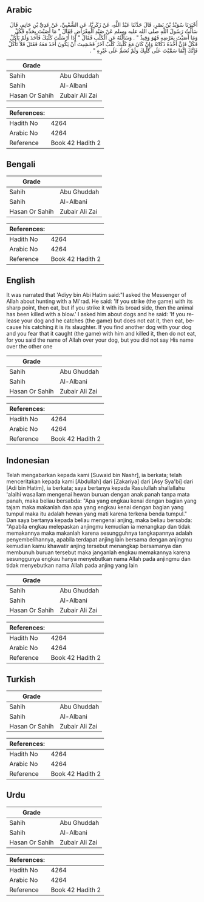 ## Arabic


<div dir="rtl" lang="ar" style={{fontSize:'larger',backgroundColor:'#f8f9fa',padding:20}}>
أَخْبَرَنَا سُوَيْدُ بْنُ نَصْرٍ، قَالَ حَدَّثَنَا عَبْدُ اللَّهِ، عَنْ زَكَرِيَّا، عَنِ الشَّعْبِيِّ، عَنْ عَدِيِّ بْنِ حَاتِمٍ، قَالَ سَأَلْتُ رَسُولَ اللَّهِ صلى الله عليه وسلم عَنْ صَيْدِ الْمِعْرَاضِ فَقَالَ ‏"‏ مَا أَصَبْتَ بِحَدِّهِ فَكُلْ وَمَا أَصَبْتَ بِعَرْضِهِ فَهُوَ وَقِيذٌ ‏"‏ ‏.‏ وَسَأَلْتُهُ عَنِ الْكَلْبِ فَقَالَ ‏"‏ إِذَا أَرْسَلْتَ كَلْبَكَ فَأَخَذَ وَلَمْ يَأْكُلْ فَكُلْ فَإِنَّ أَخْذَهُ ذَكَاتُهُ وَإِنْ كَانَ مَعَ كَلْبِكَ كَلْبٌ آخَرُ فَخَشِيتَ أَنْ يَكُونَ أَخَذَ مَعَهُ فَقَتَلَ فَلاَ تَأْكُلْ فَإِنَّكَ إِنَّمَا سَمَّيْتَ عَلَى كَلْبِكَ وَلَمْ تُسَمِّ عَلَى غَيْرِهِ ‏"‏ ‏.‏
</div>
<div style={{backgroundColor:'#f8f9fa',padding:20, marginBottom: 10}}><table> <thead> <tr> <th>Grade</th> <th></th> </tr> </thead> <tbody> <tr><td>Sahih</td><td>Abu Ghuddah</td></tr><tr><td>Sahih</td><td>Al-Albani</td></tr><tr><td>Hasan Or Sahih</td><td>Zubair Ali Zai</td></tr></tbody></table><table> <thead> <tr> <th>References:</th> <th></th> </tr> </thead> <tbody><tr><td>Hadith No</td><td>4264</td></tr><tr><td>Arabic No</td><td>4264</td></tr><tr><td>Reference</td><td>Book 42 Hadith 2</td></tr></tbody></table></div>

## Bengali


<div dir="ltr" lang="bn" style={{fontSize:'larger',backgroundColor:'#f8f9fa',padding:20}}>

</div>
<div style={{backgroundColor:'#f8f9fa',padding:20, marginBottom: 10}}><table> <thead> <tr> <th>Grade</th> <th></th> </tr> </thead> <tbody> <tr><td>Sahih</td><td>Abu Ghuddah</td></tr><tr><td>Sahih</td><td>Al-Albani</td></tr><tr><td>Hasan Or Sahih</td><td>Zubair Ali Zai</td></tr></tbody></table><table> <thead> <tr> <th>References:</th> <th></th> </tr> </thead> <tbody><tr><td>Hadith No</td><td>4264</td></tr><tr><td>Arabic No</td><td>4264</td></tr><tr><td>Reference</td><td>Book 42 Hadith 2</td></tr></tbody></table></div>

## English


<div dir="ltr" lang="en" style={{fontSize:'larger',backgroundColor:'#f8f9fa',padding:20}}>
It was narrated that 'Adiyy bin Abi Hatim said:"I asked the Messenger of Allah about hunting with a Mi'rad. He said: 'If you strike (the game) with its sharp point, then eat, but if you strike it with its broad side, then the animal has been killed with a blow.' I asked him about dogs and he said: 'If you release your dog and he catches (the game) but does not eat it, then eat, because his catching it is its slaughter. If you find another dog with your dog and you fear that it caught (the game) with him and killed it, then do not eat, for you said the name of Allah over your dog, but you did not say His name over the other one
</div>
<div style={{backgroundColor:'#f8f9fa',padding:20, marginBottom: 10}}><table> <thead> <tr> <th>Grade</th> <th></th> </tr> </thead> <tbody> <tr><td>Sahih</td><td>Abu Ghuddah</td></tr><tr><td>Sahih</td><td>Al-Albani</td></tr><tr><td>Hasan Or Sahih</td><td>Zubair Ali Zai</td></tr></tbody></table><table> <thead> <tr> <th>References:</th> <th></th> </tr> </thead> <tbody><tr><td>Hadith No</td><td>4264</td></tr><tr><td>Arabic No</td><td>4264</td></tr><tr><td>Reference</td><td>Book 42 Hadith 2</td></tr></tbody></table></div>

## Indonesian


<div dir="ltr" lang="id" style={{fontSize:'larger',backgroundColor:'#f8f9fa',padding:20}}>
Telah mengabarkan kepada kami [Suwaid bin Nashr], ia berkata; telah menceritakan kepada kami [Abdullah] dari [Zakariya] dari [Asy Sya'bi] dari [Adi bin Hatim], ia berkata; saya bertanya kepada Rasulullah shallallahu 'alaihi wasallam mengenai hewan buruan dengan anak panah tanpa mata panah, maka beliau bersabda: "Apa yang engkau kenai dengan bagian yang tajam maka makanlah dan apa yang engkau kenai dengan bagian yang tumpul maka itu adalah hewan yang mati karena terkena benda tumpul." Dan saya bertanya kepada beliau mengenai anjing, maka beliau bersabda: "Apabila engkau melepaskan anjingmu kemudian ia menangkap dan tidak memakannya maka makanlah karena sesungguhnya tangkapannya adalah penyembelihannya, apabila terdapat anjing lain bersama dengan anjingmu kemudian kamu khawatir anjing tersebut menangkap bersamanya dan membunuh buruan tersebut maka janganlah engkau memakannya karena sesunggunya engkau hanya menyebutkan nama Allah pada anjingmu dan tidak menyebutkan nama Allah pada anjing yang lain
</div>
<div style={{backgroundColor:'#f8f9fa',padding:20, marginBottom: 10}}><table> <thead> <tr> <th>Grade</th> <th></th> </tr> </thead> <tbody> <tr><td>Sahih</td><td>Abu Ghuddah</td></tr><tr><td>Sahih</td><td>Al-Albani</td></tr><tr><td>Hasan Or Sahih</td><td>Zubair Ali Zai</td></tr></tbody></table><table> <thead> <tr> <th>References:</th> <th></th> </tr> </thead> <tbody><tr><td>Hadith No</td><td>4264</td></tr><tr><td>Arabic No</td><td>4264</td></tr><tr><td>Reference</td><td>Book 42 Hadith 2</td></tr></tbody></table></div>

## Turkish


<div dir="ltr" lang="tr" style={{fontSize:'larger',backgroundColor:'#f8f9fa',padding:20}}>

</div>
<div style={{backgroundColor:'#f8f9fa',padding:20, marginBottom: 10}}><table> <thead> <tr> <th>Grade</th> <th></th> </tr> </thead> <tbody> <tr><td>Sahih</td><td>Abu Ghuddah</td></tr><tr><td>Sahih</td><td>Al-Albani</td></tr><tr><td>Hasan Or Sahih</td><td>Zubair Ali Zai</td></tr></tbody></table><table> <thead> <tr> <th>References:</th> <th></th> </tr> </thead> <tbody><tr><td>Hadith No</td><td>4264</td></tr><tr><td>Arabic No</td><td>4264</td></tr><tr><td>Reference</td><td>Book 42 Hadith 2</td></tr></tbody></table></div>

## Urdu


<div dir="rtl" lang="ur" style={{fontSize:'larger',backgroundColor:'#f8f9fa',padding:20}}>

</div>
<div style={{backgroundColor:'#f8f9fa',padding:20, marginBottom: 10}}><table> <thead> <tr> <th>Grade</th> <th></th> </tr> </thead> <tbody> <tr><td>Sahih</td><td>Abu Ghuddah</td></tr><tr><td>Sahih</td><td>Al-Albani</td></tr><tr><td>Hasan Or Sahih</td><td>Zubair Ali Zai</td></tr></tbody></table><table> <thead> <tr> <th>References:</th> <th></th> </tr> </thead> <tbody><tr><td>Hadith No</td><td>4264</td></tr><tr><td>Arabic No</td><td>4264</td></tr><tr><td>Reference</td><td>Book 42 Hadith 2</td></tr></tbody></table></div>